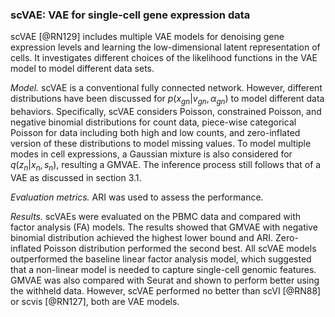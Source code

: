 
### scVAE: VAE for single-cell gene expression data  {#ch-5-3-4}

scVAE [@RN129]<!--[75]--> includes multiple VAE models for denoising gene expression levels and learning the low-dimensional latent representation of cells. It investigates different choices of the likelihood functions in the VAE model to model different data sets. 

*Model.* scVAE is a conventional fully connected network. However, different distributions have been discussed for $p(x_{gn}\vert v_{gn},\alpha_{gn})$ to model different data behaviors. Specifically, scVAE considers Poisson, constrained Poisson, and negative binomial distributions for count data, piece-wise categorical Poisson for data including both high and low counts, and zero-inflated version of these distributions to model missing values.  To model multiple modes in cell expressions, a Gaussian mixture is also considered for $q(z_{n}\vert x_{n},s_{n})$, resulting a GMVAE.  The inference process still follows that of a VAE as discussed in section 3.1.

*Evaluation metrics.* ARI was used to assess the performance.

*Results.* scVAEs were evaluated on the PBMC data and compared with factor analysis (FA) models. The results showed that GMVAE with negative binomial distribution achieved the highest lower bound and ARI. Zero-inflated Poisson distribution performed the second best. All scVAE models outperformed the baseline linear factor analysis model, which suggested that a non-linear model is needed to capture single-cell genomic features. GMVAE was also compared with Seurat and shown to perform better using the withheld data. However, scVAE performed no better than scVI [@RN88]<!--[13]--> or scvis [@RN127]<!--[73]-->, both are VAE models. 



